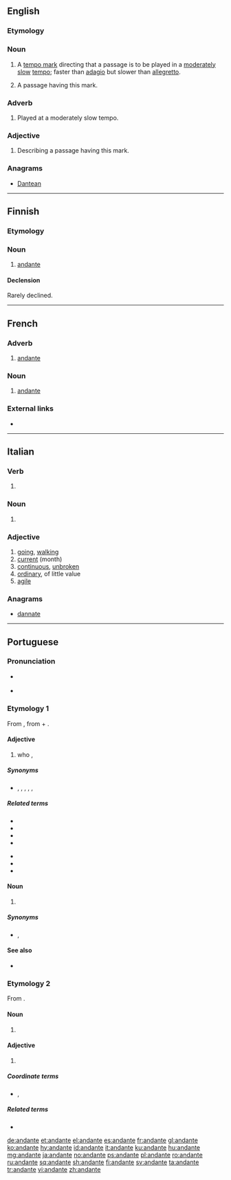 ==English==

===Etymology===
{{etyl|it|en}}

===Noun===
{{en-noun}}

# {{context|music|lang=en}} A [[tempo mark]] directing that a passage is to be played in a [[moderate]]ly [[slow]] [[tempo]]; faster than [[adagio]] but slower than [[allegretto]].
# {{context|music|lang=en}} A passage having this mark.

===Adverb===
{{en-adv|-}}

# {{context|music|lang=en}} Played at a moderately slow tempo.

===Adjective===
{{en-adj|-}}

# {{context|music|lang=en}} Describing a passage having this mark.

===Anagrams===
* [[Dantean#English|Dantean]]

----

==Finnish==

===Etymology===
{{etyl|it|fi}}

===Noun===
{{fi-noun}}

# [[#English|andante]]

====Declension====
Rarely declined.
{{fi-decl-nalle|andant|||a}}

----

==French==
{{wikipedia|lang=fr}}
===Adverb===
{{fr-adv}}

# {{context|music|lang=fr}} [[#English|andante]]

===Noun===
{{fr-noun|m}}

# {{context|music|lang=fr}} [[#English|andante]]

===External links===
* {{R:TLFi}}

----

==Italian==

===Verb===
{{head|it|present participle}}

# {{present participle of|andare|lang=it}}

===Noun===
{{it-noun|m}}

# {{context|music|lang=it}} {{l|en|andante}} 

===Adjective===
{{it-adj|andant|e|i}}

# [[going]], [[walking]]
# [[current]] (month)
# [[continuous]], [[unbroken]]
# [[ordinary]], of little value
# [[agile]]

===Anagrams===
* [[dannate#Italian|dannate]]

----

==Portuguese==

===Pronunciation===
* {{a|Brazil}} {{IPA|/ɐ̃.ˈdɐ̃.t͡ɕɪ/|lang=pt}}
* {{a|South Brazil}} {{IPA|/ɐ̃.ˈdɐ̃.te/|lang=pt}}

===Etymology 1===
From {{etyl|roa-opt|pt}} {{term|andante|lang=roa-opt}}, from {{term|andar||to walk|lang=roa-opt}} + {{term|-ante|lang=roa-opt}}.

====Adjective====
{{pt-adj|andant|e}}

# who {{l/en|roam|roams}}, {{l/en|wander|wanders}}
#: {{usex|Cavaleiro '''andante'''.|translation=Knight-'''errant'''.|lang=pt}}

=====Synonyms=====
* {{l/pt|erradio}}, {{l/pt|errante}}, {{l/pt|itinerante}}, {{l/pt|vagabundo}}, {{l/pt|vagamundo}}, {{l/pt|vagante}}

=====Related terms=====
{{top2}}
* {{l/pt|andada}}
* {{l/pt|andador}}
* {{l/pt|andamento}}
* {{l/pt|andança}}
{{mid2}}
* {{l/pt|andar}}
* {{l/pt|andarilhar}}
* {{l/pt|andarilho}}
{{bottom}}

====Noun====
{{pt-noun|mf|s}}

# {{l/en|roamer}} {{gloss|one who roams}}

=====Synonyms=====
* {{l/pt|itinerante}}, {{l/pt|vagabundo}}

====See also====
* {{l/pt|ambulante}}

===Etymology 2===
From {{etyl|it|pt}} {{term|andante||going|lang=it}}.

====Noun====
{{pt-noun|m|s}}

# {{context|music|lang=pt}} {{l/en|andante}} {{gloss|passage is to be played in a moderately slow tempo}}

====Adjective====
{{pt-adj|andant|e}}

# {{context|music|lang=pt}} {{l/en|andante}} {{gloss|played in a moderately slow tempo}}

=====Coordinate terms=====
* {{l/pt|alegro}}, {{l/pt|adágio}}

=====Related terms=====
* {{l/pt|andantino}}

[[de:andante]]
[[et:andante]]
[[el:andante]]
[[es:andante]]
[[fr:andante]]
[[gl:andante]]
[[ko:andante]]
[[hy:andante]]
[[id:andante]]
[[it:andante]]
[[ku:andante]]
[[hu:andante]]
[[mg:andante]]
[[ja:andante]]
[[no:andante]]
[[ps:andante]]
[[pl:andante]]
[[ro:andante]]
[[ru:andante]]
[[sq:andante]]
[[sh:andante]]
[[fi:andante]]
[[sv:andante]]
[[ta:andante]]
[[tr:andante]]
[[vi:andante]]
[[zh:andante]]